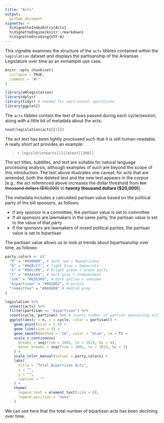 ```yaml
---
title: "Acts"
output:
  github_document
vignette: >
  %\VignetteIndexEntry{Acts}
  %\VignetteEngine{knitr::rmarkdown}
  %\VignetteEncoding{UTF-8}
---
```



This vignette examines the structure of the `acts` tibbles contained within the `legislation` dataset and displays the partisanship of the Arkansas Legislature over time as an exmample use case. 

```r
knitr::opts_chunk$set(
  collapse = TRUE,
  comment = "#>"
)
```

```r
library(aRlegislation)
library(dplyr)
library(tidyr) # needed for nest/unnest operations
library(ggplot2)
```

The `acts` tibbles contain the text of laws passed during each cycle/session, along with a little bit of metadata about the acts: 

```r
head(legislation$acts[[1]])
```

The act text has been lightly processed such that it is still human-readable. A really short act provides an example: 

<blockquote>
`r legislation$acts[[1]]$text[[200]]`
</blockquote>

The act titles, subtitles, and text are suitable for natural language processing analysis, although examples of such are beyond the scope of this introduction. The text above illustrates one caveat: for acts that are amended, both the deleted text and the new text appears in the corpus [e.g., the act referenced above increases the dollar threshold from ~~ten thousand dollars ($10,000)~~ to __twenty thousand dollars ($20,000)__]. 

The metadata includes a calculated partisan value based on the political party of the bill sponsors, as follows:

* If any sponsor is a committee, the partisan value is set to committee
* If all sponsors are lawmakers in the same party, the partisan value is set to the value of that party
* If the sponsors are lawmakers of mixed political parties, the partisan value is set to bipartisan

The partisan value allows us to look at trends about bipartisanship over time, as follows:

```r
party.colors <- c(
  "R" = "#990000", # dark red = Republicans
  "D" = "#668cff", # light blue = Democrats
  "G" = "#00cc00", # bright green = Green party
  "I" = "#444444", # dark grey = Independent
  "unk" = "#b3b300", # dark yellow = unknown
  "bipartisan" = "#8A2BE2", # purple
  "committee" = "#888888" # medium grey
)

legislation %>%
  unnest(acts) %>%
  filter(partisan == "bipartisan") %>%
  count(cycle, partisan) %>% # counts number of parties sponsoring acts
  ggplot(aes(y = n, x = cycle, color = partisan)) +
    geom_point(size = 2.5) +
    geom_line(size = 3) +
    geom_smooth(method = "lm", color = "blue", se = T) +
    scale_x_continuous(
      breaks = seq(from = 2001, to = 2019, by = 4), 
      minor_breaks = seq(from = 2001, to = 2019, by = 2)
    ) +
    scale_color_manual(values = party.colors) +
    labs(
      title = "Total Bipartisan Acts",
      x = "",
      y = "",
      caption = ""
    ) +
    theme(
      legend.text = element_text(size = 6),
      legend.position = "none"
    )
```

We can see here that the total number of bipartisan acts has been declining over time.

